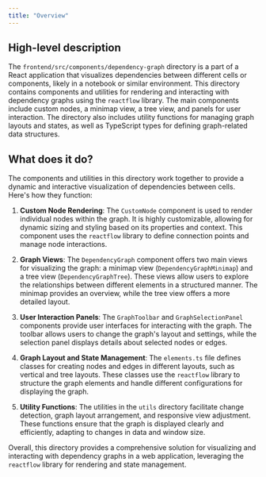 ```yaml
---
title: "Overview"
---
```


## High-level description

The `frontend/src/components/dependency-graph` directory is a part of a React application that visualizes dependencies between different cells or components, likely in a notebook or similar environment. This directory contains components and utilities for rendering and interacting with dependency graphs using the `reactflow` library. The main components include custom nodes, a minimap view, a tree view, and panels for user interaction. The directory also includes utility functions for managing graph layouts and states, as well as TypeScript types for defining graph-related data structures.

## What does it do?

The components and utilities in this directory work together to provide a dynamic and interactive visualization of dependencies between cells. Here's how they function:

1. **Custom Node Rendering**: The `CustomNode` component is used to render individual nodes within the graph. It is highly customizable, allowing for dynamic sizing and styling based on its properties and context. This component uses the `reactflow` library to define connection points and manage node interactions.

2. **Graph Views**: The `DependencyGraph` component offers two main views for visualizing the graph: a minimap view (`DependencyGraphMinimap`) and a tree view (`DependencyGraphTree`). These views allow users to explore the relationships between different elements in a structured manner. The minimap provides an overview, while the tree view offers a more detailed layout.

3. **User Interaction Panels**: The `GraphToolbar` and `GraphSelectionPanel` components provide user interfaces for interacting with the graph. The toolbar allows users to change the graph's layout and settings, while the selection panel displays details about selected nodes or edges.

4. **Graph Layout and State Management**: The `elements.ts` file defines classes for creating nodes and edges in different layouts, such as vertical and tree layouts. These classes use the `reactflow` library to structure the graph elements and handle different configurations for displaying the graph.

5. **Utility Functions**: The utilities in the `utils` directory facilitate change detection, graph layout arrangement, and responsive view adjustment. These functions ensure that the graph is displayed clearly and efficiently, adapting to changes in data and window size.

Overall, this directory provides a comprehensive solution for visualizing and interacting with dependency graphs in a web application, leveraging the `reactflow` library for rendering and state management.